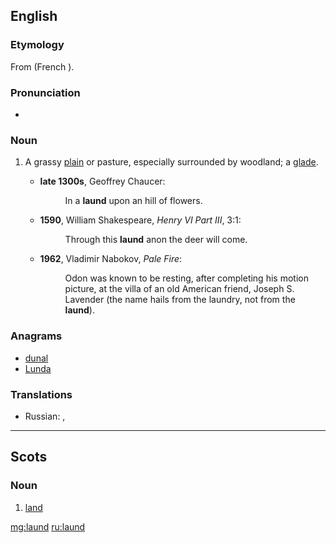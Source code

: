 ==English==

===Etymology===
From {{etyl|fro|en}} {{m|fro|launde||wooded area}} (French {{m|fro|lande}}).

===Pronunciation===
* {{IPA|/lɔːnd/|lang=en}}

===Noun===
{{en-noun}}

# {{context|archaic|lang=en}} A grassy [[plain]] or pasture, especially surrounded by woodland; a [[glade]].
#* '''late 1300s''', Geoffrey Chaucer:
#*: In a '''laund''' upon an hill of flowers.
#* '''1590''', William Shakespeare, ''Henry VI Part III'', 3:1:
#*: Through this '''laund''' anon the deer will come.
#* '''1962''', Vladimir Nabokov, ''Pale Fire'':
#*: Odon was known to be resting, after completing his motion picture, at the villa of an old American friend, Joseph S. Lavender (the name hails from the laundry, not from the '''laund''').

===Anagrams===
* [[dunal#English|dunal]]
* [[Lunda#English|Lunda]]

===Translations===
{{trans-top|grassy plain or pasture}}
* Russian: {{t+|ru|поля́на}}, {{лужа́йка}}
{{trans-bottom}}

----

==Scots==

===Noun===
{{sco-noun}}

# [[land]]

[[mg:laund]]
[[ru:laund]]